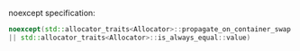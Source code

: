 noexcept specification:
```cpp
noexcept(std::allocator_traits<Allocator>::propagate_on_container_swap::value
|| std::allocator_traits<Allocator>::is_always_equal::value)
```
